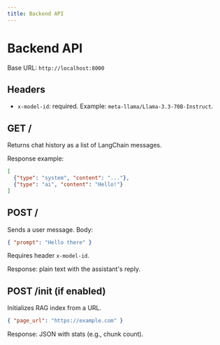 ```yaml
---
title: Backend API
---
```


# Backend API

Base URL: `http://localhost:8000`

## Headers
- `x-model-id`: required. Example: `meta-llama/Llama-3.3-70B-Instruct`.

## GET /
Returns chat history as a list of LangChain messages.

Response example:
```json
[
  {"type": "system", "content": "..."},
  {"type": "ai", "content": "Hello!"}
]
```

## POST /
Sends a user message. Body:
```json
{ "prompt": "Hello there" }
```
Requires header `x-model-id`.

Response: plain text with the assistant's reply.

## POST /init (if enabled)
Initializes RAG index from a URL.
```json
{ "page_url": "https://example.com" }
```
Response: JSON with stats (e.g., chunk count).
